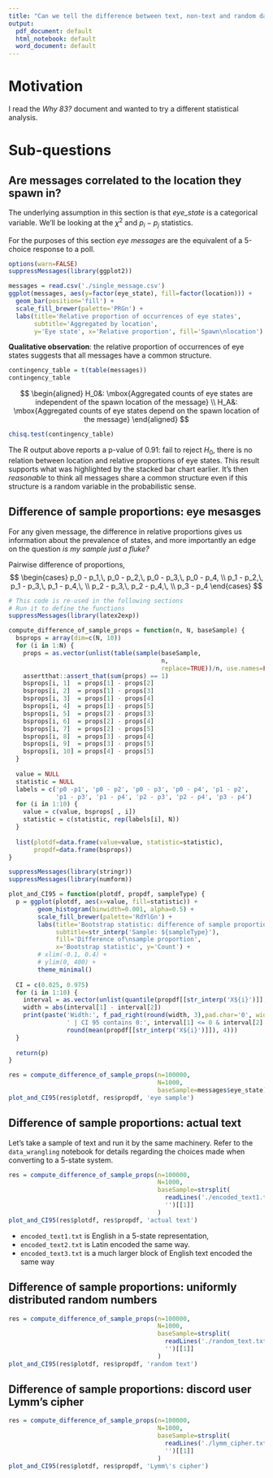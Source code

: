```yaml
---
title: "Can we tell the difference between text, non-text and random data?"
output:
  pdf_document: default
  html_notebook: default
  word_document: default
---
```


# Motivation

I read the *Why 83?* document and wanted to try a different statistical analysis.

# Sub-questions
## Are messages correlated to the location they spawn in?

The underlying assumption in this section is that *eye_state* is a categorical 
variable. We'll be looking at the $\chi^2$ and $p_i - p_j$ statistics.

For the purposes of this section *eye messages* are the equivalent of a 5-choice 
response to a poll.
\newline
```r
options(warn=FALSE)
suppressMessages(library(ggplot2))

messages = read.csv('./single_message.csv')
ggplot(messages, aes(y=factor(eye_state), fill=factor(location))) + 
  geom_bar(position='fill') +
  scale_fill_brewer(palette='PRGn') +
  labs(title='Relative proportion of occurrences of eye states', 
       subtitle='Aggregated by location',
       y='Eye state', x='Relative proportion', fill='Spawn\nlocation')
```
**Qualitative observation**: the relative proportion of occurrences of eye states 
suggests that all messages have a common structure.

```r
contingency_table = t(table(messages))
contingency_table
```

$$
\begin{aligned}
  H_0&: \mbox{Aggregated counts of eye states are independent of the spawn location of the message} \\
  H_A&: \mbox{Aggregated counts of eye states depend on the spawn location of the message}
\end{aligned}
$$

```r
chisq.test(contingency_table)
```

The R output above reports a p-value of 0.91: fail to reject $H_0$, there is no
relation between location and relative proportions of eye states. This result supports
what was highlighted by the stacked bar chart earlier. It's then *reasonable* to 
think all messages share a common structure even if this structure is a random
variable in the probabilistic sense.

## Difference of sample proportions: eye mesasges

For any given message, the difference in relative proportions gives us information
about the prevalence of states, and more importantly an edge on the question 
*is my sample just a fluke?*

Pairwise difference of proportions,
$$
\begin{cases}
 p_0 - p_1,\, p_0 - p_2,\, p_0 - p_3,\, p_0 - p_4, \\
 p_1 - p_2,\, p_1 - p_3,\, p_1 - p_4,\, \\
 p_2 - p_3,\, p_2 - p_4,\, \\
 p_3 - p_4
\end{cases}
$$
```r
# This code is re-used in the following sections
# Run it to define the functions
suppressMessages(library(latex2exp))

compute_difference_of_sample_props = function(n, N, baseSample) {
  bsprops = array(dim=c(N, 10))
  for (i in 1:N) {
    props = as.vector(unlist(table(sample(baseSample, 
                                          n,
                                          replace=TRUE))/n, use.names=FALSE))
    assertthat::assert_that(sum(props) == 1)
    bsprops[i, 1]  = props[1] - props[2]
    bsprops[i, 2]  = props[1] - props[3]
    bsprops[i, 3]  = props[1] - props[4]
    bsprops[i, 4]  = props[1] - props[5]
    bsprops[i, 5]  = props[2] - props[3]
    bsprops[i, 6]  = props[2] - props[4]
    bsprops[i, 7]  = props[2] - props[5]
    bsprops[i, 8]  = props[3] - props[4]
    bsprops[i, 9]  = props[3] - props[5]
    bsprops[i, 10] = props[4] - props[5]
  }
  
  value = NULL
  statistic = NULL
  labels = c('p0 -p1', 'p0 - p2', 'p0 - p3', 'p0 - p4', 'p1 - p2', 
             'p1 - p3', 'p1 - p4', 'p2 - p3', 'p2 - p4', 'p3 - p4')
  for (i in 1:10) {
    value = c(value, bsprops[ , i])
    statistic = c(statistic, rep(labels[i], N))
  }
  
  list(plotdf=data.frame(value=value, statistic=statistic), 
       propdf=data.frame(bsprops))
}

suppressMessages(library(stringr))
suppressMessages(library(numform))

plot_and_CI95 = function(plotdf, propdf, sampleType) {
  p = ggplot(plotdf, aes(x=value, fill=statistic)) + 
        geom_histogram(binwidth=0.001, alpha=0.5) +
        scale_fill_brewer(palette='RdYlGn') +
        labs(title='Bootstrap statistic: difference of sample proportion',
             subtitle=str_interp('Sample: ${sampleType}'), 
             fill='Difference of\nsample proportion',
             x='Bootstrap statistic', y='Count') +
        # xlim(-0.1, 0.4) + 
        # ylim(0, 400) + 
        theme_minimal()
  
  CI = c(0.025, 0.975)
  for (i in 1:10) {
    interval = as.vector(unlist(quantile(propdf[[str_interp('X${i}')]], CI)))
    width = abs(interval[1] - interval[2])
    print(paste('Width:', f_pad_right(round(width, 3),pad.char='0', width=5),
                ' | CI 95 contains 0:', interval[1] <= 0 & interval[2] >= 0, ' | Mean:',
                round(mean(propdf[[str_interp('X${i}')]]), 4)))
  }
  
  return(p)
}
```

```r
res = compute_difference_of_sample_props(n=100000, 
                                         N=1000, 
                                         baseSample=messages$eye_state)
plot_and_CI95(res$plotdf, res$propdf, 'eye sample')
```

## Difference of sample proportions: actual text

Let's take a sample of text and run it by the same machinery. Refer to
the <code>data_wrangling</code> notebook for details regarding the choices made when 
converting to a 5-state system.

```r
res = compute_difference_of_sample_props(n=100000, 
                                         N=1000, 
                                         baseSample=strsplit(
                                           readLines('./encoded_text1.txt'),
                                           '')[[1]]
                                         )
plot_and_CI95(res$plotdf, res$propdf, 'actual text')
```

* ```encoded_text1.txt``` is English in a 5-state representation, 
* ```encoded_text2.txt``` is Latin encoded the same way. 
* ```encoded_text3.txt``` is a much larger block of English text encoded the same way

## Difference of sample proportions: uniformly distributed random numbers

```r
res = compute_difference_of_sample_props(n=100000, 
                                         N=1000, 
                                         baseSample=strsplit(
                                           readLines('./random_text.txt'),
                                           '')[[1]]
                                         )
plot_and_CI95(res$plotdf, res$propdf, 'random text')
```

## Difference of sample proportions: discord user Lymm's cipher

```r
res = compute_difference_of_sample_props(n=100000, 
                                         N=1000, 
                                         baseSample=strsplit(
                                           readLines('./lymm_cipher.txt'),
                                           '')[[1]]
                                         )
plot_and_CI95(res$plotdf, res$propdf, 'Lymm\'s cipher')
```